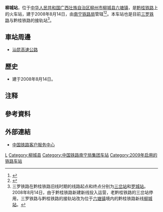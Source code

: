 {{Infobox China railway station
|车站名称 = 柳城站
|图片 = China Railways SS3 6058 20150927.jpg
|图片介绍 = 
|其他名称 =
|车站拼音 = Liucheng
|英文名称 = Liucheng Railway Station
|车站代码 = 37329<ref>{{cite book|title=中华人民共和国铁路车站代码（GB/T 10302-2010）|publisher=中国标准出版社|year=2010|isbn=155066140495|ignore-isbn-error=true|pages=22}}</ref>
|电报码 = 
|拼音码 =
|车站位置 = [[广西壮族自治区|广西壮族自治区]][[柳州市|柳州市]][[柳城县|柳城县]][[六塘镇_(柳城县)|六塘镇]]
|坐标 = 
|归属 = [[南宁铁路局|南宁铁路局]]
|线路 = [[黔桂铁路|黔桂铁路]]
|车站等级 = 
|月台数目 = 
|站台面 = 
|股道数目 = 
|网站 = 
}}
'''柳城站'''，位于[[中华人民共和国|中华人民共和国]][[广西壮族自治区|广西壮族自治区]][[柳州市|柳州市]][[柳城县|柳城县]][[六塘镇_(柳城县)|六塘镇]]，是[[黔桂铁路|黔桂铁路]]上的火车站，建于2008年8月14日，由[[南宁铁路局|南宁铁路局]]管辖<ref>{{Cite web |url=http://news.xinhuanet.com/newscenter/2008-08/15/content_9353658.htm |title=黔桂铁路扩能改造广西段洛满至洛东新线开通 |access-date=2017-02-16 |archive-date=2017-02-16 |archive-url=https://web.archive.org/web/20170216134754/http://news.xinhuanet.com/newscenter/2008-08/15/content_9353658.htm |dead-url=no }}</ref><ref>{{Cite web |url=http://news.cnwest.com/content/2009-01/12/content_1733865.htm |title=黔桂铁路扩能改造工程通车 贵阳至柳州5小时可达 |access-date=2017-02-16 |archive-url=https://web.archive.org/web/20170216133903/http://news.cnwest.com/content/2009-01/12/content_1733865.htm |archive-date=2017-02-16 |dead-url=yes }}</ref>。本车站也是目前[[三罗铁路|三罗铁路]]与黔桂铁路的接轨站<ref group="注">三罗铁路在黔桂铁路旧线时期的线路起点和终点分别为[[三岔站|三岔站]]和[[罗城西站|罗城站]]。2008年8月14日，由于黔桂铁路新建新线投入运营，老黔桂铁路的三岔站停用，三罗铁路与黔桂铁路的接轨站改为位于[[六塘镇|六塘镇]]境内的黔桂铁路新线[[柳城站|柳城站]]。</ref>。
==車站周邊==
* [[汕昆高速公路|汕昆高速公路]]

==歷史==
* 建于2008年8月14日。

== 注释 ==
<div class="references-small">
<references group="注" />
</div>

==參考資料==
{{reflist}}

==外部連結==
* [http://www.12306.cn/mormhweb/ 中国铁路客户服务中心] {{Wayback|url=http://www.12306.cn/mormhweb/ |date=20180205163941 }}
{{China-rail-stub}}
{{黔桂铁路}}
[[Category:柳州市铁路车站|L]]
[[Category:柳城县|Category:柳城县]]
[[Category:中国铁路南宁局集团车站|Category:中国铁路南宁局集团车站]]
[[Category:2009年启用的铁路车站|Category:2009年启用的铁路车站]]